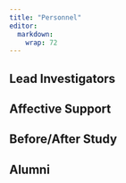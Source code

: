 ```yaml
---
title: "Personnel"
editor: 
  markdown: 
    wrap: 72
---
```



## Lead Investigators 

:::: {layout="[ 30, 70 ]"}

::::



## Affective Support 

:::: {layout="[ 30, 70 ]"}

::::



## Before/After Study 

:::: {layout="[ 30, 70 ]"}

::::



## Alumni 

:::: {layout="[ 30, 70 ]"}

::::


  